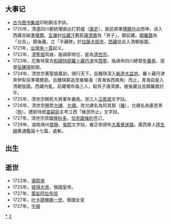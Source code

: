 {{unreferenced|time=2018-09-20T08:25:39+00:00}}
{{DecadeTOC|1720}}

== 大事记 ==
* [[古今图书集成|古今图书集成]]印制銅活字排。
* 1720年，清遣四川都統噶弼出打箭爐（[[康定市|康定]]），振武將軍[[傅爾丹|傅爾丹]]出西坤，进入西藏击破[[準噶爾|準噶爾]]。[[玄燁|玄燁]]封[[拉藏汗|拉藏汗]]舊臣[[康濟鼐|康濟鼐]]為「貝子」，鎮前藏。[[頗羅鼐|頗羅鼐]]為「台吉」，鎮後藏。立「平藏碑」於[[拉薩|拉薩]][[大昭寺|大昭寺]]，[[西藏|西藏]]從此入清朝版圖。 
* 1721年，[[台灣|台灣]][[朱一貴|朱一貴]]起义。 
* 1722年，[[清聖祖|清聖祖]]驾崩，胤禛即帝位，是為[[清世宗|清世宗]]。 
* 1723年，厄魯特蒙古[[和碩特部|和碩特部]][[羅卜藏丹津|羅卜藏丹津]]攻[[西寧|西寧]]。胤禛命四川總督[[年羹堯|年羹堯]]、提督[[岳鍾琪|岳鍾琪]]抵御。
* 1724年，清世宗著聖諭廣訓，頒行天下。岳鍾琪深入[[柴達木盆地|柴達木盆地]]，羅卜藏丹津奔伊犁投準噶爾部。岳鍾琪窮追至桑駱海（青海省西南角）而止。青海自是入清朝版圖。西藏內亂，前藏噶布倫三人，殺貝子康濟鼐，被後藏台吉頗羅鼐討平。 
* 1725年，清世宗赐死大將軍年羹堯。浙江人[[汪景祺|汪景祺]]文字狱。  
* 1726年，清世宗圈禁[[允禩|允禩]]、[[允禟|允禟]]。改允禩名為阿其那（[[豬|豬]]），允禟名為塞思黑（[[狗|狗]]）。禮部侍郎[[查嗣庭|查嗣庭]]主考江西「維民所止」文字狱。 
* 1727年，清世宗禁錮[[隆科多|隆科多]]。[[恰克圖條約|恰克圖條約]]签订。 
* 1729年，湖南靖州[[曾靜|曾靜]]、[[張熙|張熙]]文字狱，雍正帝颁布[[大義覺迷錄|大義覺迷錄]]。廣西舉人[[陸生楠|陸生楠]]著通鑑論十七篇，處斬。 
== 出生 ==
== 逝世 ==
*1722年，[[康熙帝|康熙帝]]
*1725年，[[彼得大帝|彼得大帝]]，俄國皇帝。
*1727年，[[策妄阿拉布坦|策妄阿拉布坦]]
*1727年，[[叶卡捷琳娜一世|叶卡捷琳娜一世]]，俄國女皇
*1727年，[[牛頓|牛頓]]
[[Category:1720年代|*]]
[[Category:18世纪各年代|2]]